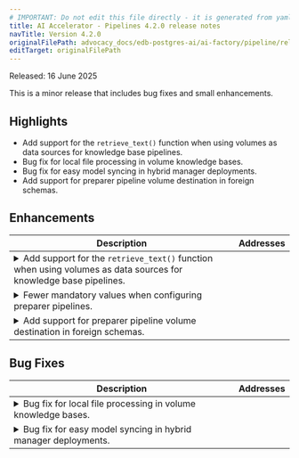 ```yaml
---
# IMPORTANT: Do not edit this file directly - it is generated from yaml source.
title: AI Accelerator - Pipelines 4.2.0 release notes
navTitle: Version 4.2.0
originalFilePath: advocacy_docs/edb-postgres-ai/ai-factory/pipeline/rel_notes/src/rel_notes_4.2.0.yml
editTarget: originalFilePath
---
```


Released: 16 June 2025

This is a minor release that includes bug fixes and small enhancements.

## Highlights

- Add support for the `retrieve_text()` function when using volumes as data sources for knowledge base pipelines.
- Bug fix for local file processing in volume knowledge bases.
- Bug fix for easy model syncing in hybrid manager deployments.
- Add support for preparer pipeline volume destination in foreign schemas.

## Enhancements

<table class="table w-100"><thead><tr><th>Description</th><th width="10%">Addresses</th></tr></thead><tbody>
<tr><td><details><summary>Add support for the <code>retrieve_text()</code> function when using volumes as data sources for knowledge base pipelines.</summary><hr/><p>The <code>retrieve_text()</code> function can now be used with knowledge bases that use volumes as data source. Previously, only <code>retrieve_key()</code> was supported and users had to manually load the content of the objects in they application.</p>
</details></td><td></td></tr>
<tr><td><details><summary>Fewer mandatory values when configuring preparer pipelines.</summary><hr/><p>Added default values for some preparer pipeline options to reduce the number of mandatory settings.</p>
</details></td><td></td></tr>
<tr><td><details><summary>Add support for preparer pipeline volume destination in foreign schemas.</summary><hr/><p>Volumes used as destinations for preparer pipelines can now be located in arbitrary schemas within the postgres database. This completes &quot;schema support&quot; for AIDB.</p>
</details></td><td></td></tr>
</tbody></table>


## Bug Fixes

<table class="table w-100"><thead><tr><th>Description</th><th width="10%">Addresses</th></tr></thead><tbody>
<tr><td><details><summary>Bug fix for local file processing in volume knowledge bases.</summary><hr/><p>An issue existed where a number of local files in a volume knowledge base were not processed due to an issue with the ordering of file results. This has been fixed.</p>
</details></td><td></td></tr>
<tr><td><details><summary>Bug fix for easy model syncing in hybrid manager deployments.</summary><hr/><p>The <code>sync_hcp_models()</code> function used to automatically create AIDB models in hybrid manager deployments resulted in non-working model configurations. This is now fixed.</p>
</details></td><td></td></tr>
</tbody></table>


